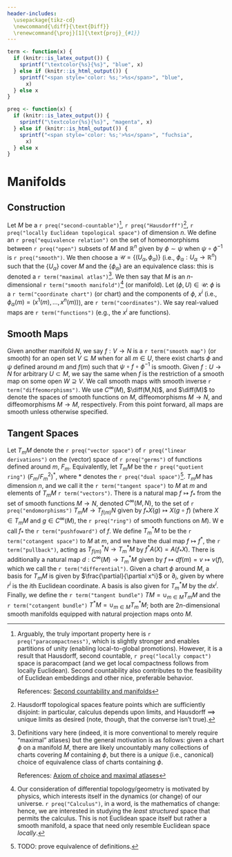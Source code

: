 ```yaml
---
header-includes: 
  \usepackage{tikz-cd}
  \newcommand{\diff}{\text{Diff}}
  \renewcommand{\proj}[1]{\text{proj}_{#1}}
---
```


```r
term <- function(x) {
  if (knitr::is_latex_output()) {
    sprintf("\textcolor{%s}{%s}", "blue", x)
  } else if (knitr::is_html_output()) {
    sprintf("<span style='color: %s;'>%s</span>", "blue",
      x)
  } else x
}
```

```r
preq <- function(x) {
  if (knitr::is_latex_output()) {
    sprintf("\textcolor{%s}{%s}", "magenta", x)
  } else if (knitr::is_html_output()) {
    sprintf("<span style='color: %s;'>%s</span>", "fuchsia",
      x)
  } else x
}
```

# Manifolds {#manifolds}

## Construction

Let $M$ be a `r preq("second-countable")`[^com:second_countable], `r preq("Hausdorff")`[^com:hausdorff], `r preq("locally Euclidean topological space")` of dimension $n$. 
We define an `r preq("equivalence relation")` on the set of homeomorphisms between `r preq("open")` subsets of $M$ and $\mathbb{R}^n$ given by $\phi \sim \psi$ when $\psi \circ \phi^{-1}$ is `r preq("smooth")`. 
We then choose a $\mathcal{U} = \{(U_\alpha, \phi_\alpha)\}$ (i.e., $\phi_\alpha : U_\alpha \to \mathbb{R}^n$) such that the $\{U_\alpha\}$ cover $M$ and the $\{\phi_\alpha\}$ are an equivalence class: this is denoted a `r term("maximal atlas")`[^com:maximal_atlas]. 
We then say that $M$ is an $n$-dimensional `r term("smooth manifold")`[^com:smooth_manifold] (or manifold). 
Let $(\phi, U) \in \mathcal{U}$: $\phi$ is a `r term("coordinate chart")` (or chart) and the components of $\phi$, $x^i$ (i.e., $\phi_\alpha(m) = (x^1(m), \dots, x^n(m))$), are `r term("coordinates")`. 
We say real-valued maps are `r term("functions")` (e.g., the $x^i$ are functions).

## Smooth Maps

Given another manifold $N$, we say $f : V \to N$ is a `r term("smooth map")` (or smooth) for an open set $V \subseteq M$ when for all $m \in U$, there exist charts $\phi$ and $\psi$ defined around $m$ and $f(m)$ such that $\psi \circ f \circ \phi^{-1}$ is smooth. 
Given $f : U \to N$ for arbitrary $U \subset M$, we say the same when $f$ is the restriction of a smooth map on some open $W \supseteq V$. 
We call smooth maps with smooth inverse `r term("diffeomorphisms")`. 
We use $C^\infty(M)$, $\diff(M,N)$, and $\diff(M)$ to denote the spaces of smooth functions on $M$, diffeomorphisms $M \to N$, and diffeomorphisms $M \to M$, respectively. 
From this point forward, all maps are smooth unless otherwise specified.

## Tangent Spaces

Let $T_m M$ denote the `r preq("vector space")` of `r preq("linear derivations")` on the (vector) space of `r preq("germs")` of functions defined around $m$, $F_m$. 
Equivalently, let $T_m M$ be the `r preq("quotient ring")` $(F_m/F_m^2)^*$, where $*$ denotes the `r preq("dual space")`[^proof:tangent_space_def]. 
$T_m M$ has dimension $n$, and we call it the `r term("tangent space")` to $M$ at $m$ and elements of $T_m M$ `r term("vectors")`. 
There is a natural map $f \mapsto f_*$ from the set of smooth functions $M \to N$, denoted $C^\infty(M,N)$, to the set of `r preq("endomorphisms")` $T_m M \to T_{f(m)} N$ given by $f_* X(g) \mapsto X(g \circ f)$ (where $X \in T_m M$ and $g \in C^\infty(M)$, the `r preq("ring")` of smooth functions on $M$). W
e call $f_*$ the `r term("pushfoward")` of $f$. 
We define $T_m^* M$ to be the `r term("cotangent space")` to $M$ at $m$, and we  have the dual map $f \mapsto f^*$, the `r term("pullback")`, acting as $T_{f(m)}^* N \to T_m^* M$ by $f^* A(X) = A(f_* X)$. 
There is additionally a natural map $d : C^\infty(M) \to T_m^* M$ given by $f \mapsto df(m) = v \mapsto v(f)$, which we call the `r term("differential")`. 
Given a chart $\phi$ around $M$, a basis for $T_m M$ is given by $\frac{\partial}{\partial x^i}$ or $\partial_{i}$, given by 
\begin{equation}     
    \partial_{i}f = \frac{\partial (f \circ \phi^{-1})}{\partial r^i}\Big|_m 
\end{equation} 
where $r^i$ is the $i$th Euclidean coordinate. 
A basis is also given for $T^*_m M$ by the $dx^i$. 
Finally, we define the `r term("tangent bundle")` $TM = \cup_{m\in M} T_m M$ and the `r term("cotangent bundle")` $T^*M = \cup_{m\in M} T_m^* M$; both are $2n$-dimensional smooth manifolds equipped with natural projection maps onto $M$.

[^com:second_countable]: Arguably, the truly important property here is `r preq("paracompactness")`, which is slightly stronger and enables partitions of unity (enabling local-to-global promotions). 
However, it is a result that Hausdorff, second countable, `r preq("locally compact")` space is paracompact (and we get local compactness follows from locally Euclidean). 
Second countability also contributes to the feasibility of Euclidean embeddings and other nice, preferable behavior.

    References: [Second countability and manifolds](https://math.stackexchange.com/questions/2131530/why-is-important-for-a-manifold-to-have-countable-basis)
    
[^com:smooth_manifold]: Our consideration of differential topology/geometry is motivated by physics, which interests itself in the dynamics (or change) of our universe. `r preq("Calculus")`, in a word, is the mathematics of change: hence, we are interested in studying the *least structured* space that permits the calculus. 
This is not Euclidean space itself but rather a smooth manifold, a space that need only resemble Euclidean space *locally*.

[^com:hausdorff]: Hausdorff topological spaces feature points which are sufficiently disjoint: in particular, calculus depends upon limits, and Hausdorff $\implies$ unique limits as desired (note, though, that the converse isn't true).

[^com:maximal_atlas]: Definitions vary here (indeed, it is more conventional to merely require "maximal" atlases) but the general motivation is as follows: given a chart $\phi$ on a manifold $M$, there are likely uncountably many collections of charts covering $M$ containing $\phi$, but there is a *unique* (i.e., canonical) choice of equivalence class of charts containing $\phi$.
    
    References: [Axiom of choice and maximal atlases](https://math.stackexchange.com/questions/66554/is-zorns-lemma-required-to-prove-the-existence-of-a-maximal-atlas-on-a-manifold)
    
[^proof:tangent_space_def]: TODO: prove equivalence of definitions.
